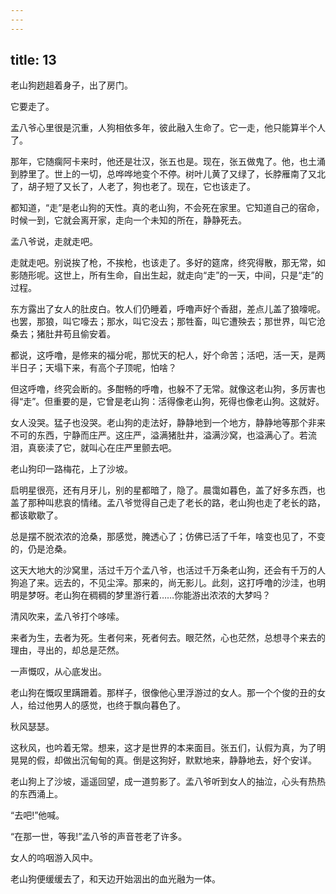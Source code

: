 ```yaml
---
---
---
```

title: 13
---



老山狗趔趄着身子，出了房门。

它要走了。

孟八爷心里很是沉重，人狗相依多年，彼此融入生命了。它一走，他只能算半个人了。

那年，它随瘸阿卡来时，他还是壮汉，张五也是。现在，张五做鬼了。他，也土涌到脖里了。世上的一切，总哗哗地变个不停。树叶儿黄了又绿了，长脖雁南了又北了，胡子短了又长了，人老了，狗也老了。现在，它也该走了。

都知道，“走”是老山狗的天性。真的老山狗，不会死在家里。它知道自己的宿命，时候一到，它就会离开家，走向一个未知的所在，静静死去。

孟八爷说，走就走吧。

走就走吧。别说挨了枪，不挨枪，也该走了。多好的筵席，终究得散，那无常，如影随形呢。这世上，所有生命，自出生起，就走向“走”的一天，中间，只是“走”的过程。

东方露出了女人的肚皮白。牧人们仍睡着，呼噜声好个香甜，差点儿盖了狼嚎呢。也罢，那狼，叫它嚎去；那水，叫它没去；那牲畜，叫它遭殃去；那世界，叫它沧桑去；猪肚井苟且偷安着。

都说，这呼噜，是修来的福分呢，那忧天的杞人，好个命苦；活吧，活一天，是两半日子；天塌下来，有高个子顶呢，怕啥？

但这呼噜，终究会断的。多酣畅的呼噜，也躲不了无常。就像这老山狗，多厉害也得“走”。但重要的是，它曾是老山狗：活得像老山狗，死得也像老山狗。这就好。

女人没哭。猛子也没哭。老山狗的走法好，静静地到一个地方，静静地等那个非来不可的东西，宁静而庄严。这庄严，溢满猪肚井，溢满沙窝，也溢满心了。若流泪，真亵渎了它，就叫心在庄严里颤去吧。

老山狗印一路梅花，上了沙坡。

启明星很亮，还有月牙儿，别的星都暗了，隐了。晨霭如暮色，盖了好多东西，也盖了那种叫悲哀的情绪。孟八爷觉得自己走了老长的路，老山狗也走了老长的路，都该歇歇了。

总是摆不脱浓浓的沧桑，那感觉，腌透心了；仿佛已活了千年，啥变也见了，不变的，仍是沧桑。

这天大地大的沙窝里，活过千万个孟八爷，也活过千万条老山狗，还会有千万的人狗追了来。远去的，不见尘滓。那来的，尚无影儿。此刻，这打呼噜的沙洼，也明明是梦呀。老山狗在稠稠的梦里游行着……你能游出浓浓的大梦吗？

清风吹来，孟八爷打个哆嗦。

来者为生，去者为死。生者何来，死者何去。眼茫然，心也茫然，总想寻个来去的理由，寻出的，却总是茫然。

一声慨叹，从心底发出。

老山狗在慨叹里蹒跚着。那样子，很像他心里浮游过的女人。那一个个俊的丑的女人，给过他男人的感觉，也终于飘向暮色了。

秋风瑟瑟。

这秋风，也吟着无常。想来，这才是世界的本来面目。张五们，认假为真，为了明晃晃的假，却做出沉甸甸的真。倒是这狗好，默默地来，静静地去，好个安详。

老山狗上了沙坡，遥遥回望，成一道剪影了。孟八爷听到女人的抽泣，心头有热热的东西涌上。

“去吧!”他喊。

“在那一世，等我!”孟八爷的声音苍老了许多。

女人的呜咽游入风中。

老山狗便缓缓去了，和天边开始洇出的血光融为一体。